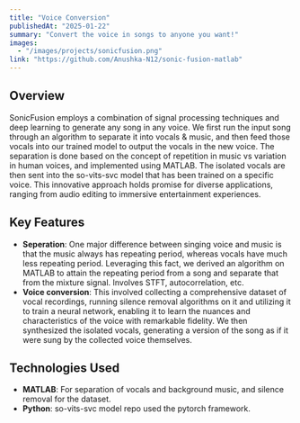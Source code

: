 ```yaml
---
title: "Voice Conversion"
publishedAt: "2025-01-22"
summary: "Convert the voice in songs to anyone you want!"
images:
  - "/images/projects/sonicfusion.png"
link: "https://github.com/Anushka-N12/sonic-fusion-matlab"
---
```


## Overview

SonicFusion employs a combination of signal processing techniques and deep learning to 
generate any song in any voice. We first run the input song through an algorithm to separate 
it into vocals & music, and then feed those vocals into our trained model to output the vocals 
in the new voice. The separation is done based on the concept of repetition in music vs 
variation in human voices, and implemented using MATLAB. The 
isolated vocals are then sent into the so-vits-svc model that has been trained on a specific 
voice. This innovative approach holds promise for diverse applications, ranging from audio 
editing to immersive entertainment experiences.

## Key Features

- **Seperation**: One major difference between singing voice and music is that 
the music always has repeating period, whereas vocals have much less repeating period. 
Leveraging this fact, we derived an algorithm on MATLAB to attain the repeating period from 
a song and separate that from the mixture signal. Involves STFT, autocorrelation, etc.
- **Voice conversion**:  This involved collecting a 
comprehensive dataset of vocal recordings, running silence removal algorithms on it and 
utilizing it to train a neural network, enabling it to learn the nuances and characteristics of 
the voice with remarkable fidelity. We then 
synthesized the isolated vocals, generating a version of the song as if it were sung by the collected voice themselves. 

## Technologies Used

- **MATLAB**: For separation of vocals and background music, and silence removal for the 
dataset.
- **Python**: so-vits-svc model repo used the pytorch framework.
